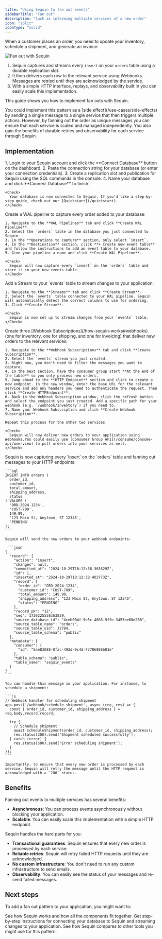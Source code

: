 ```yaml
---
title: "Using Sequin to fan out events"
sidebarTitle: "Fan out"
description: "Such as informing multiple services of a new order"
icon: "split"
iconType: "solid"
---
```


When a customer places an order, you need to update your inventory, schedule a shipment, and generate an invoice:

<Frame>
  <img src="/images/use-cases/fan-out/fan-out-with-sequin.svg" alt="Fan out with Sequin" />
</Frame>

1. Sequin captures and streams every `insert` on your `orders` table using a durable replication slot.
2. It then delivers each row to the relevant service using Webhooks. Messages are retried until they are acknowledged by the service.
3. With a simple HTTP interface, replays, and observability built in you can easily scale this implementation.

This guide shows you how to implement fan outs with Sequin.

<Note>
  You could implement this pattern as a [side effect](/use-cases/side-effects) by sending a single message to a single service that then triggers multiple actions. However, by fanning out the order as unique messages you can ensure that each service is scaled and managed independently. You also gain the benefits of durable retries and observability for each service through Sequin.
</Note>

## Implementation

<Steps titleSize="h3">
  <Step title="Connect your database to Sequin" icon="database">
    1. Login to your Sequin account and click the **Connect Database** button on the dashboard.
    2.  Paste the connection string for your database (or enter your connection credentials).
    3. Create a replication slot and publication for Sequin using the SQL commands in the console.
    4.  Name your database and click **Connect Database** to finish.

    <Check>
      Your database is now connected to Sequin. If you'd like a step-by-step guide, check out our [Quickstart](/quickstart).
    </Check>

  </Step>
  <Step title="Setup a WAL Pipeline" icon="timeline">
    Create a WAL pipeline to capture every order added to your database:

    1. Navigate to the **WAL Pipelines** tab and click **Create WAL Pipeline**.
    2. Select the `orders` table in the database you just connected to Sequin.
    3. In the **Operations to capture** section, only select `insert`.
    4. In the **Destination** section, click **+ Create new event table** and follow the instructions to add an event table to your database.
    5. Give your pipeline a name and click **Create WAL Pipeline**.

    <Check>
      Sequin will now capture every `insert` on the `orders` table and store it in your new events table.
    </Check>
  </Step>
  <Step title="Create a Stream" icon="list-ol">
    Add a Stream to your `events` table to stream changes to your application:

    1. Navigate to the **Streams** tab and click **Create Stream**.
    2. Select the `events` table connected to your WAL pipeline. Sequin will automatically detect the correct columns to use for ordering.
    3. Click **Create Stream**.

    <Check>
      Sequin is now set up to stream changes from your `events` table.
    </Check>
  </Step>
  <Step title="Create three Webhook Subscriptions to fan out messages" icon="signal-stream">
    Create three [Webhook Subscriptions](/how-sequin-works#webhooks) (one for inventory, one for shipping, and one for invoicing) that deliver new orders to the relevant services:

    1. Navigate to the **Webhook Subscriptions** tab and click **Create Subscription**.
    2. Select the `events` stream you just created.
    3. Right now, you don't need to filter the messages you want to capture.
    4. In the next section, have the consumer group start **At the end of the table** so you only process new orders.
    5. Jump ahead to the **HTTP Endpoint** section and click to create a new endpoint. In the new window, enter the base URL for the relevant service and add any headers you need to authenticate the request. Then click **Create HTTPEndpoint**.
    6. Back in the Webhook Subscription window, click the refresh button and select the endpoint you just created. Add a specific path for your webhook (e.g. `/webhook/inventory`) if you need to.
    7. Name your Webhook Subscription and click **Create Webhook Subscription**.

    Repeat this process for the other two services.

    <Check>
      Sequin will now deliver new orders to your application using Webhooks.You could easily use [Consumer Group API](/consume/consume-api/overview) to pull orders into your services as well.
    </Check>

  </Step>
  <Step title="Handle messages in each service" icon="code">
    Sequin is now capturing every `insert` on the `orders` table and fanning out messages to your HTTP endpoints:

    ```sql
    INSERT INTO orders (
      order_id,
      customer_id,
      total_amount,
      shipping_address,
      status
    ) VALUES (
      'ORD-2024-1234',
      'CUST-789',
      149.99,
      '123 Main St, Anytown, ST 12345',
      'PENDING'
    );
    ```

    Sequin will send the new orders to your webhook endpoints:

     ```json
    {
      "record": {
        "action": "insert",
        "changes": null,
        "committed_at": "2024-10-29T18:12:38.363829Z",
        "id": 1,
        "inserted_at": "2024-10-29T18:12:38.402773Z",
        "record": {
          "order_id": "ORD-2024-1234",
          "customer_id": "CUST-789",
          "total_amount": 149.99,
          "shipping_address": "123 Main St, Anytown, ST 12345",
          "status": "PENDING"
        },
        "record_pk": "12",
        "seq": 1730225558363829,
        "source_database_id": "4ceb004f-9e5c-4688-9f9e-3453ee68e268",
        "source_table_name": "orders",
        "source_table_oid": 32784,
        "source_table_schema": "public"
      },
      "metadata": {
        "consumer": {
          "id": "5ae83088-8fac-492d-9c4d-73786808b01e"
        },
        "table_schema": "public",
        "table_name": "sequin_events"
      }
    }
    ```

    You can handle this message in your application. For instance, to schedule a shipment:

    ```js
    // Webhook handler for scheduling shipment
    app.post('/webhook/schedule-shipment', async (req, res) => {
      const { order_id, customer_id, shipping_address } = req.body.record.record;

      try {
        // Schedule shipment
        await scheduleShipment(order_id, customer_id, shipping_address);
        res.status(200).send('Shipment scheduled successfully');
      } catch (error) {
        res.status(500).send('Error scheduling shipment');
      }
    });
    ```

    Importantly, to ensure that every new order is processed by each service, Sequin will retry the message until the HTTP request is acknowledged with a `200` status.
  </Step>
</Steps>

## Benefits

Fanning out events to multiple services has several benefits:

* **Asynchronous**: You can process events asynchronously without blocking your application.
* **Scalable**: You can easily scale this implementation with a simple HTTP endpoint.

Sequin handles the hard parts for you:

* **Transactional guarantees**: Sequin ensures that every new order is processed by each service.
* **Reliable retries**: Sequin will retry failed HTTP requests until they are acknowledged.
* **No custom infrastructure**: You don't need to run any custom infrastructure to send emails.
* **Observability**: You can easily see the status of your messages and re-send failed messages.

## Next steps

To add a fan out pattern to your application, you might want to:

<CardGroup cols={1}>
  <Card title="Learn more about how Sequin works" icon="book-open" href="/how-sequin-works">
    See how Sequin works and how all the components fit together.
  </Card>
  <Card title="Go through our Quickstart" icon="gauge-max" href="/quickstart">
    Get step-by-step instructions for connecting your database to Sequin and streaming changes to your application.
  </Card>
  <Card title="See why Sequin is a good fit for your application" icon="list-check" href="/compare">
    See how Sequin compares to other tools you might use for this pattern.
  </Card>
</CardGroup>